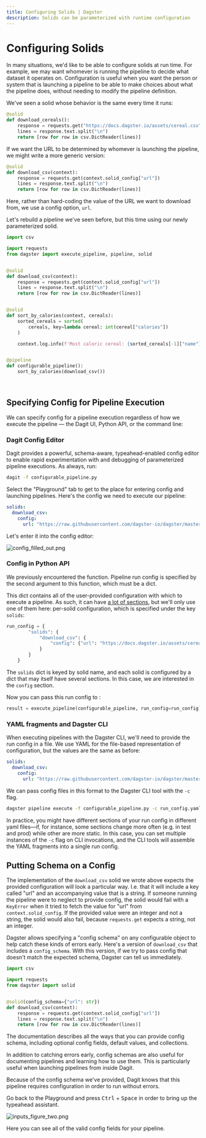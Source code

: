 ```yaml
---
title: Configuring Solids | Dagster
description: Solids can be parameterized with runtime configuration
---
```


# Configuring Solids

<CodeReferenceLink filePath="examples/docs_snippets/docs_snippets/intro_tutorial/advanced/configuring_solids/" />

In many situations, we'd like to be able to configure solids at run time. For example, we may want whomever is running the pipeline to decide what dataset it operates on. Configuration is useful when you want the person or system that is launching a pipeline to be able to make choices about what the pipeline does, without needing to modify the pipeline definition.

We've seen a solid whose behavior is the same every time it runs:

```python file=/intro_tutorial/advanced/configuring_solids/download_csv.py startafter=start_download_cereals_marker endbefore=end_download_cereals_marker
@solid
def download_cereals():
    response = requests.get("https://docs.dagster.io/assets/cereal.csv")
    lines = response.text.split("\n")
    return [row for row in csv.DictReader(lines)]
```

If we want the URL to be determined by whomever is launching the pipeline, we might write a more generic version:

```python file=/intro_tutorial/advanced/configuring_solids/download_csv.py startafter=start_download_csv_marker endbefore=end_download_csv_marker
@solid
def download_csv(context):
    response = requests.get(context.solid_config["url"])
    lines = response.text.split("\n")
    return [row for row in csv.DictReader(lines)]
```

Here, rather than hard-coding the value of the URL we want to download from, we use a config option, `url`.

Let's rebuild a pipeline we've seen before, but this time using our newly parameterized solid.

```python file=/intro_tutorial/advanced/configuring_solids/configurable_pipeline.py startafter=start_pipeline_marker endbefore=end_pipeline_marker
import csv

import requests
from dagster import execute_pipeline, pipeline, solid


@solid
def download_csv(context):
    response = requests.get(context.solid_config["url"])
    lines = response.text.split("\n")
    return [row for row in csv.DictReader(lines)]


@solid
def sort_by_calories(context, cereals):
    sorted_cereals = sorted(
        cereals, key=lambda cereal: int(cereal["calories"])
    )

    context.log.info(f'Most caloric cereal: {sorted_cereals[-1]["name"]}')


@pipeline
def configurable_pipeline():
    sort_by_calories(download_csv())
```

<br />

## Specifying Config for Pipeline Execution

We can specify config for a pipeline execution regardless of how we execute the pipeline — the Dagit UI, Python API, or the command line:

### Dagit Config Editor

Dagit provides a powerful, schema-aware, typeahead-enabled config editor to enable rapid experimentation with and debugging of parameterized pipeline executions. As always, run:

```bash
dagit -f configurable_pipeline.py
```

Select the "Playground" tab to get to the place for entering config and launching pipelines. Here's the config we need to execute our pipeline:

```yaml file=/intro_tutorial/advanced/configuring_solids/run_config.yaml
solids:
  download_csv:
    config:
      url: "https://raw.githubusercontent.com/dagster-io/dagster/master/examples/docs_snippets_crag/docs_snippets_crag/intro_tutorial/cereal.csv"
```

Let's enter it into the config editor:

<Image
alt="config_filled_out.png"
src="/images/tutorial/config_filled_out.png"
width={1680}
height={946}
/>

### Config in Python API

We previously encountered the <PyObject module="dagster" object="execute_pipeline"
displayText="execute_pipeline()" />function. Pipeline run config is specified by the second argument to this function, which must be a dict.

This dict contains all of the user-provided configuration with which to execute a pipeline. As such, it can have [a lot of sections](/\_apidocs/execution), but we'll only use one of them here: per-solid configuration, which is specified under the key `solids`:

```python file=/intro_tutorial/advanced/configuring_solids/configurable_pipeline.py startafter=start_run_config_marker endbefore=end_run_config_marker
run_config = {
        "solids": {
            "download_csv": {
                "config": {"url": "https://docs.dagster.io/assets/cereal.csv"}
            }
        }
    }
```

The `solids` dict is keyed by solid name, and each solid is configured by a dict that may itself have several sections. In this case, we are interested in the `config` section.

Now you can pass this run config to <PyObject module="dagster" object="execute_pipeline"
displayText="execute_pipeline()" />:

```python file=/intro_tutorial/advanced/configuring_solids/configurable_pipeline.py startafter=start_execute_marker endbefore=end_execute_marker
result = execute_pipeline(configurable_pipeline, run_config=run_config)
```

### YAML fragments and Dagster CLI

When executing pipelines with the Dagster CLI, we'll need to provide the run config in a file. We use YAML for the file-based representation of configuration, but the values are the same as before:

```yaml file=/intro_tutorial/advanced/configuring_solids/run_config.yaml
solids:
  download_csv:
    config:
      url: "https://raw.githubusercontent.com/dagster-io/dagster/master/examples/docs_snippets_crag/docs_snippets_crag/intro_tutorial/cereal.csv"
```

We can pass config files in this format to the Dagster CLI tool with the `-c` flag.

```bash
dagster pipeline execute -f configurable_pipeline.py -c run_config.yaml
```

In practice, you might have different sections of your run config in different yaml files—if, for instance, some sections change more often (e.g. in test and prod) while other are more static. In this case, you can set multiple instances of the `-c` flag on CLI invocations, and the CLI tools will assemble the YAML fragments into a single run config.

## Putting Schema on a Config

The implementation of the `download_csv` solid we wrote above expects the provided configuration will look a particular way. I.e. that it will include a key called "url" and an accompanying value that is a string. If someone running the pipeline were to neglect to provide config, the solid would fail with a `KeyError` when it tried to fetch the value for "url" from `context.solid_config`. If the provided value were an integer and not a string, the solid would also fail, because `requests.get` expects a string, not an integer.

Dagster allows specifying a "config schema" on any configurable object to help catch these kinds of errors early. Here's a version of `download_csv` that includes a `config_schema`. With this version, if we try to pass config that doesn't match the expected schema, Dagster can tell us immediately.

```python file=/intro_tutorial/advanced/configuring_solids/config_schema.py
import csv

import requests
from dagster import solid


@solid(config_schema={"url": str})
def download_csv(context):
    response = requests.get(context.solid_config["url"])
    lines = response.text.split("\n")
    return [row for row in csv.DictReader(lines)]
```

The <PyObject module="dagster" object="ConfigSchema" /> documentation describes all the ways that you can provide config schema, including optional config fields, default values, and collections.

In addition to catching errors early, config schemas are also useful for documenting pipelines and learning how to use them. This is particularly useful when launching pipelines from inside Dagit.

Because of the config schema we've provided, Dagit knows that this pipeline requires configuration in order to run without errors.

Go back to the Playground and press <kbd>Ctrl</kbd> + <kbd>Space</kbd> in order to bring up the typeahead assistant.

<Image
alt="inputs_figure_two.png"
src="/images/tutorial/inputs_figure_two.png"
width={1680}
height={946}
/>

Here you can see all of the valid config fields for your pipeline.
